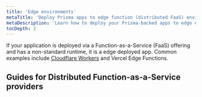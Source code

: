 ```yaml
---
title: 'Edge environments'
metaTitle: 'Deploy Prisma apps to edge function (distributed FaaS) environments'
metaDescription: 'Learn how to deploy your Prisma-backed apps to edge environments like Cloudflare Workers or Vercel Edge Functions'
tocDepth: 2
---
```


<TopBlock>

If your application is deployed via a Function-as-a-Service (FaaS) offering and has a non-standard runtime, it is a edge deployed app. Common examples include [Cloudflare Workers](./deploying-to-cloudflare-workers) and Vercel Edge Functions.

</TopBlock>

## Guides for Distributed Function-as-a-Service providers

<Subsections />

